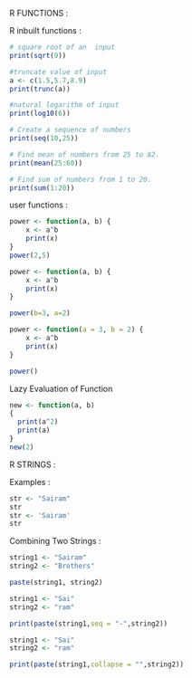 R FUNCTIONS :

R inbuilt functions :
```{r}
# square root of an  input
print(sqrt(9))

#truncate value of input 
a <- c(1.5,5.7,8.9)
print(trunc(a))

#natural logarithm of input
print(log10(6))

# Create a sequence of numbers 
print(seq(10,25)) 

# Find mean of numbers from 25 to 82. 
print(mean(25:60))

# Find sum of numbers from 1 to 20. 
print(sum(1:20))

```
user functions :
```{r}
power <- function(a, b) {
    x <- a^b
    print(x)
}
power(2,5)
```
```{r}
power <- function(a, b) {
    x <- a^b
    print(x)
}

power(b=3, a=2)
```
```{r}
power <- function(a = 3, b = 2) {
    x <- a^b
    print(x)
}

power()
```
Lazy Evaluation of Function 
```{r}
new <- function(a, b) 
{ 
  print(a^2) 
  print(a) 
}
new(2)
```
R STRINGS :

Examples :
```{r}
str <- "Sairam"
str 
str <- 'Sairam'
str 
```

Combining Two Strings :
```{r}
string1 <- "Sairam"
string2 <- "Brothers"

paste(string1, string2)
```
```{r}
string1 <- "Sai"
string2 <- "ram"

print(paste(string1,seq = "-",string2))
```

```{r}
string1 <- "Sai"
string2 <- "ram"

print(paste(string1,collapse = "",string2))
```


